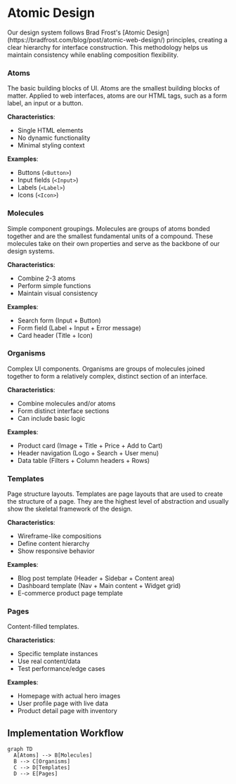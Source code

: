 
<Meta title="Introduction/Governance/Atomic Design" />

# Atomic Design

<Intro>
Our design system follows Brad Frost's [Atomic Design](https://bradfrost.com/blog/post/atomic-web-design/) principles, creating a clear hierarchy for interface construction. This methodology helps us maintain consistency while enabling composition flexibility.
</Intro>

### Atoms

The basic building blocks of UI. Atoms are the smallest building blocks of matter. Applied to web interfaces, atoms are our HTML tags, such as a form label, an input or a button.

**Characteristics**:
- Single HTML elements
- No dynamic functionality
- Minimal styling context

**Examples**: 
- Buttons (`<Button>`)
- Input fields (`<Input>`)
- Labels (`<Label>`)
- Icons (`<Icon>`)

### Molecules

Simple component groupings. Molecules are groups of atoms bonded together and are the smallest fundamental units of a compound. These molecules take on their own properties and serve as the backbone of our design systems.

**Characteristics**:
- Combine 2-3 atoms
- Perform simple functions
- Maintain visual consistency  

**Examples**:
- Search form (Input + Button)
- Form field (Label + Input + Error message)
- Card header (Title + Icon)

### Organisms

Complex UI components. Organisms are groups of molecules joined together to form a relatively complex, distinct section of an interface.

**Characteristics**:
- Combine molecules and/or atoms
- Form distinct interface sections
- Can include basic logic  

**Examples**:
- Product card (Image + Title + Price + Add to Cart)
- Header navigation (Logo + Search + User menu)
- Data table (Filters + Column headers + Rows)

### Templates

Page structure layouts. Templates are page layouts that are used to create the structure of a page. They are the highest level of abstraction and usually show the skeletal framework of the design. 

**Characteristics**:
- Wireframe-like compositions
- Define content hierarchy
- Show responsive behavior  

**Examples**:
- Blog post template (Header + Sidebar + Content area)
- Dashboard template (Nav + Main content + Widget grid)
- E-commerce product page template

### Pages

Content-filled templates.

**Characteristics**:
- Specific template instances
- Use real content/data
- Test performance/edge cases  

**Examples**:
- Homepage with actual hero images
- User profile page with live data
- Product detail page with inventory

## Implementation Workflow

```plaintext
graph TD
  A[Atoms] --> B[Molecules]
  B --> C[Organisms]
  C --> D[Templates]
  D --> E[Pages]
```